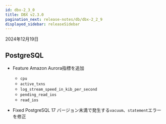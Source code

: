 ```yaml
---
id: dbx-2_3_0
title: DBX v2.3.0
pagination_next: release-notes/db/dbx-2_2_9
displayed_sidebar: releaseSidebar
---
```


2024年12月19日

## PostgreSQL

- <Status priority='1'>Feature</Status> Amazon Aurora指標を追加

  - `cpu`
  - `active_txns`
  - `log_stream_speed_in_kib_per_second`
  - `pending_read_ios`
  - `read_ios`

- <Status priority='0'>Fixed</Status> PostgreSQL 17 バージョン未満で発生する`vacuum`、`statement`エラーを修正
